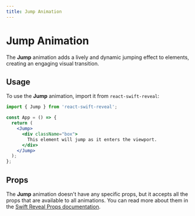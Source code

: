 ```yaml
---
title: Jump Animation
---
```


# Jump Animation

The **Jump** animation adds a lively and dynamic jumping effect to elements, creating an engaging visual transition.

## Usage

To use the **Jump** animation, import it from `react-swift-reveal`:

```jsx
import { Jump } from 'react-swift-reveal';

const App = () => {
  return (
    <Jump>
      <div className="box">
        This element will jump as it enters the viewport.
      </div>
    </Jump>
  );
};
```

## Props

The **Jump** animation doesn't have any specific props, but it accepts all the props that are available to all animations. You can read more about them in the [Swift Reveal Props documentation](/animations/props/).
